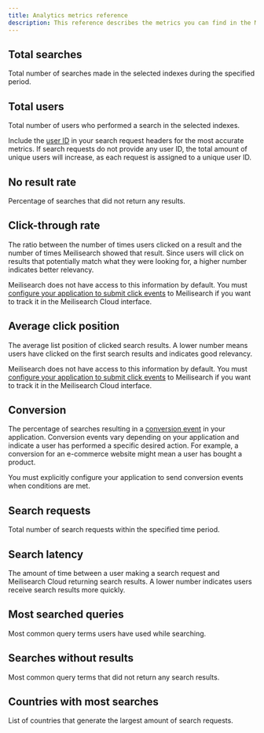 ```yaml
---
title: Analytics metrics reference
description: This reference describes the metrics you can find in the Meilisearch Cloud analytics interface.
---
```


## Total searches

Total number of searches made in the selected indexes during the specified period.

## Total users

Total number of users who performed a search in the selected indexes.

Include the [user ID](/learn/analytics/bind_events_user) in your search request headers for the most accurate metrics. If search requests do not provide any user ID, the total amount of unique users will increase, as each request is assigned to a unique user ID.

## No result rate

Percentage of searches that did not return any results.

## Click-through rate

The ratio between the number of times users clicked on a result and the number of times Meilisearch showed that result. Since users will click on results that potentially match what they were looking for, a higher number indicates better relevancy.

Meilisearch does not have access to this information by default. You must [configure your application to submit click events](/learn/analytics/configure_analytics_events) to Meilisearch if you want to track it in the Meilisearch Cloud interface.

## Average click position

The average list position of clicked search results. A lower number means users have clicked on the first search results and indicates good relevancy.

Meilisearch does not have access to this information by default. You must [configure your application to submit click events](/learn/analytics/configure_analytics_events) to Meilisearch if you want to track it in the Meilisearch Cloud interface.

## Conversion

The percentage of searches resulting in a [conversion event](/learn/analytics/configure_analytics_events) in your application. Conversion events vary depending on your application and indicate a user has performed a specific desired action. For example, a conversion for an e-commerce website might mean a user has bought a product.

You must explicitly configure your application to send conversion events when conditions are met.

## Search requests

Total number of search requests within the specified time period.

## Search latency

The amount of time between a user making a search request and Meilisearch Cloud returning search results. A lower number indicates users receive search results more quickly.

## Most searched queries

Most common query terms users have used while searching.

## Searches without results

Most common query terms that did not return any search results.

## Countries with most searches

List of countries that generate the largest amount of search requests.